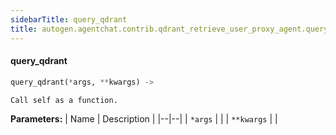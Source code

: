 ```yaml
---
sidebarTitle: query_qdrant
title: autogen.agentchat.contrib.qdrant_retrieve_user_proxy_agent.query_qdrant
---
```


<code class="doc-symbol doc-symbol-heading doc-symbol-function"></code>
#### query_qdrant

```python
query_qdrant(*args, **kwargs) -> 
```

    Call self as a function.

<b>Parameters:</b>
| Name | Description |
|--|--|
| `*args` |  |
| `**kwargs` |  |

<br />